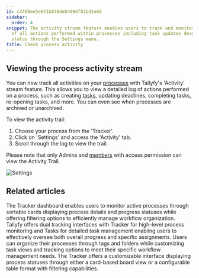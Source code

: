 ```yaml
---
id: c4468ee5e631b840de0409df82bd1e66
sidebar:
  order: 4
snippet: The activity stream feature enables users to track and monitor detailed logs
  of all actions performed within processes including task updates deadlines and archival
  status through the Settings menu.
title: Check process activity
---
```


## Viewing the process activity stream

You can now track all activities on your [processes](/products/pro/tracking-and-tasks/processes/) with Tallyfy's 'Activity' stream feature. This allows you to view a detailed log of actions performed on a process, such as creating [tasks](/products/pro/tracking-and-tasks/tasks/), updating deadlines, completing tasks, re-opening tasks, and more. You can even see when processes are archived or unarchived.

To view the activity trail:

1. Choose your process from the 'Tracker'.
2. Click on 'Settings' and access the 'Activity' tab.
3. Scroll through the log to view the trail.

Please note that only Admins and [members](/products/pro/documenting/members/) with access permission can view the Activity Trail.

![Settings](https://screenshots.tallyfy.com/tallyfy%2Fpro%2Fdesktop-light-check-process-activity.png)


## Related articles
<CardGrid>
<LinkTitleCard header="<b>Tracker View > Manage and track my processes</b>" href="/products/pro/tracking-and-tasks/tracker-view/how-can-i-manage-and-track-my-processes-on-tallyfy/" > The Tracker dashboard enables users to monitor active processes through sortable cards displaying process details and progress statuses while offering filtering options to efficiently manage workflow organization. </LinkTitleCard>
<LinkTitleCard header="<b>Pro > Tracking</b>" href="/products/pro/tracking-and-tasks/" > Tallyfy offers dual tracking interfaces with Tracker for high-level process monitoring and Tasks for detailed task management enabling users to effectively oversee both overall progress and specific assignments. </LinkTitleCard>
<LinkTitleCard header="<b>Tracker View > Organize processes</b>" href="/products/pro/tracking-and-tasks/tracker-view/organize-processes/" > Users can organize their processes through tags and folders while customizing task views and tracking options to meet their specific workflow management needs. </LinkTitleCard>
<LinkTitleCard header="<b>Tracking And Tasks > Tracker view</b>" href="/products/pro/tracking-and-tasks/tracker-view/" > The Tracker offers a customizable interface displaying process statuses through either a card-based board view or a configurable table format with filtering capabilities. </LinkTitleCard>
</CardGrid>